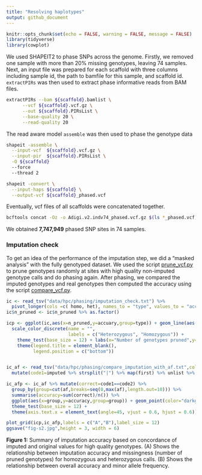 ```yaml
---
title: "Resolving haplotypes"
output: github_document
---
```


```r
knitr::opts_chunk$set(echo = FALSE, warning = FALSE, message = FALSE)
library(tidyverse)
library(cowplot)
```

We used SHAPEIT2 to phase SNPs across the genome. Firstly, we removed one sample with more than 20% missing genotypes, leaving 74 samples. Next, an input file was prepared for each scaffold with three columns including sample id, the path to bamfile for this sample, and scaffold id. `extractPIRs` was then used to extract phase informative reads from BAM files.

```bash
extractPIRs --bam ${scaffold}.bamlist \
      --vcf ${scaffold}.vcf.gz \
      --out ${scaffold}.PIRsList \
      --base-quality 20 \
      --read-quality 20
```

The read aware model `assemble` was then used to phase the genotype data

```bash
shapeit -assemble \
  --input-vcf  ${scaffold}.vcf.gz \
  --input-pir  ${scaffold}.PIRsList \
  -O ${scaffold}
  --force
  --thread 2

shapeit -convert \
  --input-haps ${scaffold} \
  --output-vcf ${scaffold}_phased.vcf
```

Eventually, vcf files of all scaffolds were concatenated together.

```bash
bcftools concat -Oz -o Adigi.v2.indv74_phased.vcf.gz $(ls *_phased.vcf)
```

We obtained **7,747,949** phased SNP sites in 74 samples.

### Imputation check

To get an idea of the performance of the imputation step, we did a "masked analysis" with the fully genotyped dataset. We used the script [prune_vcf.py](scripts/prune_vcf.py) to prune genotypes randomly at sites with high quality non-imputed genotype calls and do phasing again. After phasing, we compared the imputed genotypes and real genotypes then computed the accuracy using the script [compare_vcf.py](scripts/compare_vcf.py).

```r
ic <- read_tsv("data/hpc/phasing/imputation_check.txt") %>% 
  pivot_longer(cols =c( homo, het), names_to = "type", values_to = "accuary") 
ic$n_pruned <- ic$n_pruned %>% as.factor()

icp <- ggplot(ic,aes(x=n_pruned,y=accuary,group=type)) + geom_line(aes(color=type)) + geom_point(shape=21) + 
  scale_color_discrete(name = "", 
                       labels = c("Heterozygous", "Homozygous")) +
    theme_test(base_size = 12) + labs(x="Number of genotypes pruned",y="Accuracy") +
    theme(legend.title = element_blank(),
          legend.position = c("bottom"))


ic_af <- read_tsv("data/hpc/phasing/compare_imputation_with_af.txt",col_names = c("site_id","imputed","real","ref","alt","af")) %>% 
  mutate(code1=imputed %>% strsplit("|") %>% map(first) %>% unlist %>% as.numeric + imputed %>% strsplit("|") %>% map(last) %>% unlist %>% as.numeric, code2=real %>% strsplit("\\||\\/") %>% map(first) %>% unlist %>% as.numeric + real %>% strsplit("\\||\\/") %>% map(last) %>% unlist %>% as.numeric) %>% select(site_id,code1,code2,af)

ic_afp <- ic_af %>% mutate(correct=code1==code2) %>% 
  group_by(group=cut(af,breaks=seq(0,max(af),length.out=10))) %>% 
  summarise(accuracy=sum(correct)/n()) %>% 
  ggplot(aes(x=group,y=accuracy,group=group)) + geom_point(color="darkgrey") + labs(x="Minor allele frequency",y="Accuracy") +
  theme_test(base_size = 12) +
  theme(axis.text.x = element_text(angle=45, vjust = 0.6, hjust = 0.6)) 

plot_grid(icp,ic_afp,labels = c("A","B"),label_size = 12)
ggsave("fig-s2.jpg",height = 3, width = 6)
```

**Figure 1:** Summary of imputation accuracy based on concordance of imputed and original values for high quality genotypes. (A) Shows the relationship between imputation accuracy and missingness (number of pruned genotypes) for homozygous and heterozygous calls.  (B) Shows the relationship between overall accuracy and minor allele frequency.  